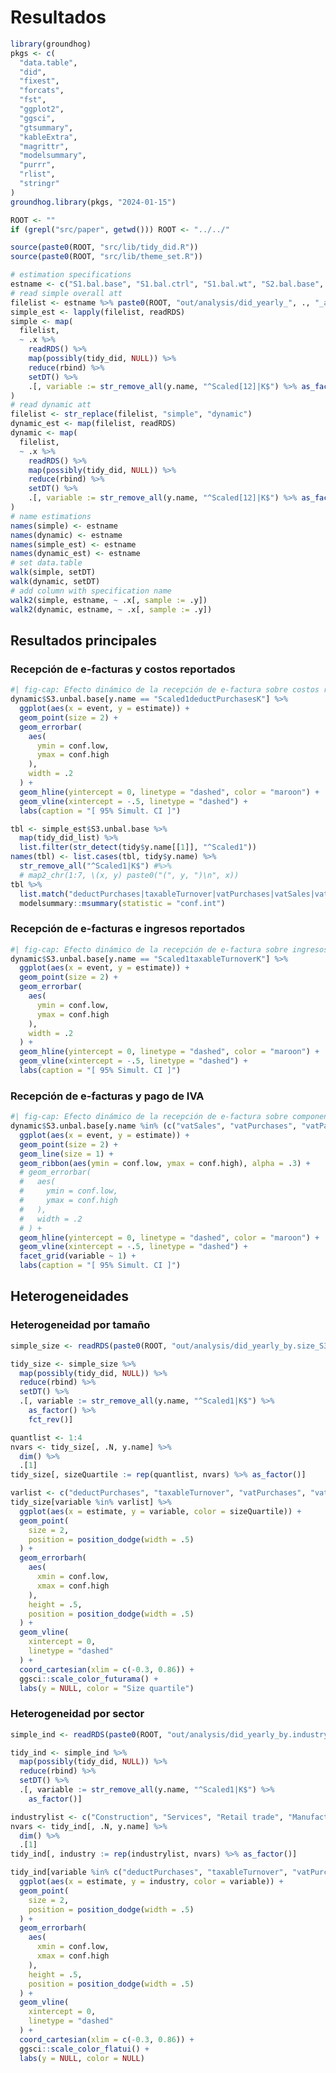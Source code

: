 # Resultados

```r
library(groundhog)
pkgs <- c(
  "data.table",
  "did",
  "fixest",
  "forcats",
  "fst",
  "ggplot2",
  "ggsci",
  "gtsummary",
  "kableExtra",
  "magrittr",
  "modelsummary",
  "purrr",
  "rlist",
  "stringr"
)
groundhog.library(pkgs, "2024-01-15")

ROOT <- ""
if (grepl("src/paper", getwd())) ROOT <- "../../"

source(paste0(ROOT, "src/lib/tidy_did.R"))
source(paste0(ROOT, "src/lib/theme_set.R"))
```

```r
# estimation specifications
estname <- c("S1.bal.base", "S1.bal.ctrl", "S1.bal.wt", "S2.bal.base", "S3.unbal.base", "S3.unbal.wt")
# read simple overall att
filelist <- estname %>% paste0(ROOT, "out/analysis/did_yearly_", ., "_aggte.simple.RDS")
simple_est <- lapply(filelist, readRDS)
simple <- map(
  filelist,
  ~ .x %>%
    readRDS() %>%
    map(possibly(tidy_did, NULL)) %>%
    reduce(rbind) %>%
    setDT() %>%
    .[, variable := str_remove_all(y.name, "^Scaled[12]|K$") %>% as_factor()]
)
# read dynamic att
filelist <- str_replace(filelist, "simple", "dynamic")
dynamic_est <- map(filelist, readRDS)
dynamic <- map(
  filelist,
  ~ .x %>%
    readRDS() %>%
    map(possibly(tidy_did, NULL)) %>%
    reduce(rbind) %>%
    setDT() %>%
    .[, variable := str_remove_all(y.name, "^Scaled[12]|K$") %>% as_factor()]
)
# name estimations
names(simple) <- estname
names(dynamic) <- estname
names(simple_est) <- estname
names(dynamic_est) <- estname
# set data.table
walk(simple, setDT)
walk(dynamic, setDT)
# add column with specification name
walk2(simple, estname, ~ .x[, sample := .y])
walk2(dynamic, estname, ~ .x[, sample := .y])
```

## Resultados principales

### Recepción de e-facturas y costos reportados

```r
#| fig-cap: Efecto dinámico de la recepción de e-factura sobre costos reportados
dynamic$S3.unbal.base[y.name == "Scaled1deductPurchasesK"] %>%
  ggplot(aes(x = event, y = estimate)) +
  geom_point(size = 2) +
  geom_errorbar(
    aes(
      ymin = conf.low,
      ymax = conf.high
    ),
    width = .2
  ) +
  geom_hline(yintercept = 0, linetype = "dashed", color = "maroon") +
  geom_vline(xintercept = -.5, linetype = "dashed") +
  labs(caption = "[ 95% Simult. CI ]")
```

```r
tbl <- simple_est$S3.unbal.base %>%
  map(tidy_did_list) %>%
  list.filter(str_detect(tidy$y.name[[1]], "^Scaled1"))
names(tbl) <- list.cases(tbl, tidy$y.name) %>% 
  str_remove_all("^Scaled1|K$") #%>% 
  # map2_chr(1:7, \(x, y) paste0("(", y, ")\n", x))
tbl %>% 
  list.match("deductPurchases|taxableTurnover|vatPurchases|vatSales|vatPaid") %>%
  modelsummary::msummary(statistic = "conf.int")
```

### Recepción de e-facturas e ingresos reportados

```r
#| fig-cap: Efecto dinámico de la recepción de e-factura sobre ingresos reportados
dynamic$S3.unbal.base[y.name == "Scaled1taxableTurnoverK"] %>%
  ggplot(aes(x = event, y = estimate)) +
  geom_point(size = 2) +
  geom_errorbar(
    aes(
      ymin = conf.low,
      ymax = conf.high
    ),
    width = .2
  ) +
  geom_hline(yintercept = 0, linetype = "dashed", color = "maroon") +
  geom_vline(xintercept = -.5, linetype = "dashed") +
  labs(caption = "[ 95% Simult. CI ]")
```

### Recepción de e-facturas y pago de IVA

```r
#| fig-cap: Efecto dinámico de la recepción de e-factura sobre componentes del IVA
dynamic$S3.unbal.base[y.name %in% (c("vatSales", "vatPurchases", "vatPaid") %>% paste0("Scaled1", ., "K"))] %>%
  ggplot(aes(x = event, y = estimate)) +
  geom_point(size = 2) +
  geom_line(size = 1) +
  geom_ribbon(aes(ymin = conf.low, ymax = conf.high), alpha = .3) +
  # geom_errorbar(
  #   aes(
  #     ymin = conf.low,
  #     ymax = conf.high
  #   ),
  #   width = .2
  # ) +
  geom_hline(yintercept = 0, linetype = "dashed", color = "maroon") +
  geom_vline(xintercept = -.5, linetype = "dashed") +
  facet_grid(variable ~ 1) +
  labs(caption = "[ 95% Simult. CI ]")
```

## Heterogeneidades

### Heterogeneidad por tamaño

```r
simple_size <- readRDS(paste0(ROOT, "out/analysis/did_yearly_by.size_S3.unbal.base_aggte.simple.RDS"))

tidy_size <- simple_size %>%
  map(possibly(tidy_did, NULL)) %>%
  reduce(rbind) %>%
  setDT() %>%
  .[, variable := str_remove_all(y.name, "^Scaled1|K$") %>%
    as_factor() %>%
    fct_rev()]

quantlist <- 1:4
nvars <- tidy_size[, .N, y.name] %>%
  dim() %>%
  .[1]
tidy_size[, sizeQuartile := rep(quantlist, nvars) %>% as_factor()]

varlist <- c("deductPurchases", "taxableTurnover", "vatPurchases", "vatSales", "vatPaid")
tidy_size[variable %in% varlist] %>%
  ggplot(aes(x = estimate, y = variable, color = sizeQuartile)) +
  geom_point(
    size = 2,
    position = position_dodge(width = .5)
  ) +
  geom_errorbarh(
    aes(
      xmin = conf.low,
      xmax = conf.high
    ),
    height = .5,
    position = position_dodge(width = .5)
  ) +
  geom_vline(
    xintercept = 0,
    linetype = "dashed"
  ) +
  coord_cartesian(xlim = c(-0.3, 0.86)) +
  ggsci::scale_color_futurama() +
  labs(y = NULL, color = "Size quartile")
```

### Heterogeneidad por sector

```r
simple_ind <- readRDS(paste0(ROOT, "out/analysis/did_yearly_by.industry_S3.unbal.base_aggte.simple.RDS"))

tidy_ind <- simple_ind %>%
  map(possibly(tidy_did, NULL)) %>%
  reduce(rbind) %>%
  setDT() %>%
  .[, variable := str_remove_all(y.name, "^Scaled1|K$") %>%
    as_factor()]

industrylist <- c("Construction", "Services", "Retail trade", "Manufacturing", "Wholesale", "Primary activities")
nvars <- tidy_ind[, .N, y.name] %>%
  dim() %>%
  .[1]
tidy_ind[, industry := rep(industrylist, nvars) %>% as_factor()]

tidy_ind[variable %in% c("deductPurchases", "taxableTurnover", "vatPurchases", "vatSales", "vatPaid")] %>%
  ggplot(aes(x = estimate, y = industry, color = variable)) +
  geom_point(
    size = 2,
    position = position_dodge(width = .5)
  ) +
  geom_errorbarh(
    aes(
      xmin = conf.low,
      xmax = conf.high
    ),
    height = .5,
    position = position_dodge(width = .5)
  ) +
  geom_vline(
    xintercept = 0,
    linetype = "dashed"
  ) +
  coord_cartesian(xlim = c(-0.3, 0.86)) +
  ggsci::scale_color_flatui() +
  labs(y = NULL, color = NULL)
```
